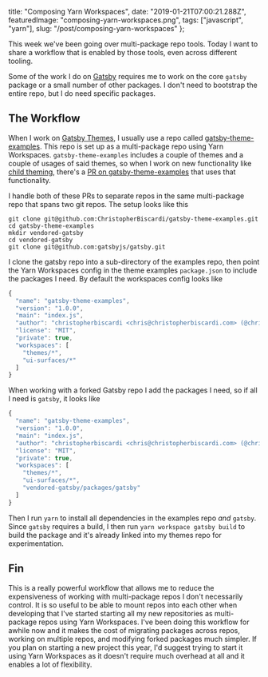   title: "Composing Yarn Workspaces",
  date: "2019-01-21T07:00:21.288Z",
  featuredImage: "composing-yarn-workspaces.png",
  tags: ["javascript", "yarn"],
  slug: "/post/composing-yarn-workspaces"
};

This week we've been going over multi-package repo tools.
Today I want to share a workflow that is enabled by those
tools, even across different tooling.

Some of the work I do on [Gatsby](https://www.gatsbyjs.org/)
requires me to work on the core `gatsby` package or a small
number of other packages. I don't need to bootstrap the
entire repo, but I do need specific packages.

## The Workflow

When I work on
[Gatsby Themes](https://www.gatsbyjs.org/blog/2018-11-11-introducing-gatsby-themes/),
I usually use a repo called
[gatsby-theme-examples](https://github.com/ChristopherBiscardi/gatsby-theme-examples).
This repo is set up as a multi-package repo using Yarn
Workspaces. `gatsby-theme-examples` includes a couple of
themes and a couple of usages of said themes, so when I work
on new functionality like
[child theming](https://github.com/gatsbyjs/gatsby/pull/10787),
there's a
[PR on gatsby-theme-examples](https://github.com/ChristopherBiscardi/gatsby-theme-examples/pull/13)
that uses that functionality.

I handle both of these PRs to separate repos in the same
multi-package repo that spans two git repos. The setup looks
like this

```
git clone git@github.com:ChristopherBiscardi/gatsby-theme-examples.git
cd gatsby-theme-examples
mkdir vendored-gatsby
cd vendored-gatsby
git clone git@github.com:gatsbyjs/gatsby.git
```

I clone the gatsby repo into a sub-directory of the examples
repo, then point the Yarn Workspaces config in the theme
examples `package.json` to include the packages I need. By
default the workspaces config looks like

```js
{
  "name": "gatsby-theme-examples",
  "version": "1.0.0",
  "main": "index.js",
  "author": "christopherbiscardi <chris@christopherbiscardi.com> (@chrisbiscardi)",
  "license": "MIT",
  "private": true,
  "workspaces": [
    "themes/*",
    "ui-surfaces/*"
  ]
}
```

When working with a forked Gatsby repo I add the packages I
need, so if all I need is `gatsby`, it looks like

```js
{
  "name": "gatsby-theme-examples",
  "version": "1.0.0",
  "main": "index.js",
  "author": "christopherbiscardi <chris@christopherbiscardi.com> (@chrisbiscardi)",
  "license": "MIT",
  "private": true,
  "workspaces": [
    "themes/*",
    "ui-surfaces/*",
    "vendored-gatsby/packages/gatsby"
  ]
}
```

Then I run `yarn` to install all dependencies in the
examples repo _and_ `gatsby`. Since `gatsby` requires a
build, I then run `yarn workspace gatsby build` to build the
package and it's already linked into my themes repo for
experimentation.

## Fin

This is a really powerful workflow that allows me to reduce
the expensiveness of working with multi-package repos I
don't necessarily control. It is so useful to be able to
mount repos into each other when developing that I've
started starting all my new repositories as multi-package
repos using Yarn Workspaces. I've been doing this workflow
for awhile now and it makes the cost of migrating packages
across repos, working on multiple repos, and modifying
forked packages much simpler. If you plan on starting a new
project this year, I'd suggest trying to start it using Yarn
Workspaces as it doesn't require much overhead at all and it
enables a lot of flexibility.
